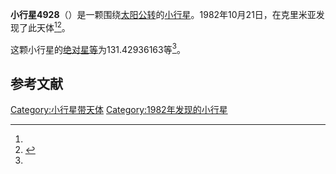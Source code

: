 {{Infobox planet
| bgcolour = #FFFFC0
| name = 4928 Vermeer
| symbol = 
| image = 
| caption = 
| discovery = yes
| discovery_ref = 
| discoverer = {{link-en|柳德米拉·卡拉季奇|Lyudmila Karachkina}}
| discovery_site = [[克里米亚|克里米亚]] 
| discovered = 1982年10月21日
| designations = yes
| mp_name = 
| named_after = 
| alt_names = 1982 UG7/ 1982 XR3
| mp_category = [[主带小行星|主带小行星]]
| orbit_ref = <ref name="a">[http://ssd.jpl.nasa.gov/sbdb.cgi?sstr=4928 4928 Vermeer] {{Wayback|url=http://ssd.jpl.nasa.gov/sbdb.cgi?sstr=4928 |date=20210113211244 }}，小行星數據庫瀏覽器（JPL Small-Body Database Browser）－[[美国国家航空航天局|美国国家航空航天局]]喷气推进实验室</ref>
| epoch = 2456400.5 (2013年4月18日更新)
| aphelion = {{convert|2.553904263572065|AU|km|3|abbr=on|lk=out}}
| perihelion = {{convert|1.741138198015304|AU|km|3|abbr=on}}
| semimajor = {{convert|2.147521230793684|AU|km|3|abbr=on}}
| eccentricity = 0.189233534
| period = 1149.488487 [[日|日]]<br />3.15[[儒略年|儒略年]]
| avg_speed = 
| inclination = 2.458030180505726
| asc_node = 207.6085463442633
| mean_anomaly = 
| arg_peri = 131.42936163
| satellites = 
| physical_characteristics = yes
| dimensions = 
| mass = 
| density = 
| surface_grav = 
| escape_velocity = 
| sidereal_day = 
| axial_tilt = 
| pole_ecliptic_lat = 
| pole_ecliptic_lon = 
| albedo = 
| temperatures= 
| temp_name1 = 
| mean_temp_1 = 
| max_temp_1 = 
| temp_name2 = 
| max_temp_2 = 
| spectral_type = 
| abs_magnitude = 131.42936163
}}

'''小行星4928'''（{{lang-en|4928 Vermeer}}）是一颗围绕[[太阳|太阳]][[公转|公转]]的[[小行星|小行星]]。1982年10月21日，{{link-en|柳德米拉·卡拉季奇|Lyudmila Karachkina}}在克里米亚发现了此天体<ref name="a" /><ref>{{cite news|title=小行星列表|url=http://cfa-www.harvard.edu/iau/lists/NumberedMPs.txt|accessdate=2013-07-08|newspaper=哈佛大学|archive-date=2008-05-17|archive-url=https://web.archive.org/web/20080517010638/http://cfa-www.harvard.edu/iau/lists/NumberedMPs.txt|dead-url=no}}</ref>。

这颗小行星的[[绝对星等|绝对星等]]为131.42936163等<ref name="a" />。

==参考文献==
{{reflist}}
{{Minor Planet Number|[[小行星4927|小行星4927]]|[[小行星4929|小行星4929]]}}

{{小天体}}

[[Category:小行星带天体|Category:小行星带天体]]
[[Category:1982年发现的小行星|Category:1982年发现的小行星]]

{{asteroid-stub}}